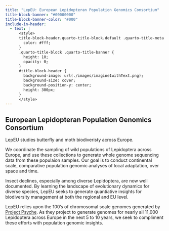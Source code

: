 ```yaml
---
title: "LepEU: European Lepidopteran Population Genomics Consortium"
title-block-banner: "#00000000"
title-block-banner-color: "#000"
include-in-header:
  - text: |
      <style>
      title-block-header.quarto-title-block.default .quarto-title-meta {
        color: #fff;
      }
      .quarto-title-block .quarto-title-banner {
        height: 10;
        opacity: 0;
      }
      #title-block-header {
        background-image: url(./images/imagine1withText.png);
        background-size: cover;
        background-position-y: center;
        height: 300px;
      }
      </style>
---
```


## European Lepidopteran Population Genomics Consortium

LepEU studies butterfly and moth biodiveristy across Europe.

We coordinate the sampling of wild populations of Lepidoptera across Europe, and use these collections to generate whole genome sequencing data from these populaion samples. Our goal is to conduct continental scale, comparative population genomic analyses of local adaptation, over space and time. 

Insect declines, especially among diverse Lepidoptera, are now well documented. By learning the landscape of evolutionary dynamics for diverse species, LepEU seeks to generate quantiative insights for biodiversity management at both the regional and EU level.

LepEU relies upon the 100's of chromosomal scale genomes generated by [Project Psyche](https://www.projectpsyche.org/). As they project to generate genomes for nearly all 11,000 Lepidoptera across Europe in the next 5 to 10 years, we seek to compliment these efforts with population genomic insights.

